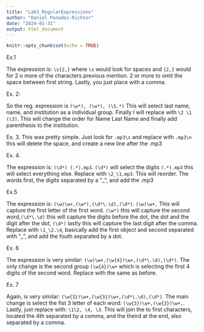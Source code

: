 ```yaml
---
title: "Lab3_RegularExpressions"
author: "Daniel Penados-Richter"
date: "2024-01-31"
output: html_document
---
```


```r
knitr::opts_chunk$set(echo = TRUE)
```

Ex.1

The expression is: ```\s{2,}``` where ```\s``` would look for spaces and ```{2,}``` would for 2 o more of the characters previous mention. 2 or more to omit the space between first string. Lastly, you just place with a comma. 



Ex. 2:

So the reg. expression is ```(\w*), (\w*), (\S.*)``` This will select last name, name, and institution  as a individual group. Finally I will replace with ```\2 \1 (\3)```. This will change the order for Name Last Name and finally add parenthesis to the institution. 


Ex. 3. 
This was pretty simple. Just look for ```.mp3\s``` and replace with ```.mp3\n``` this will delete the space, and create a new line after the .mp3

Ex. 4. 

The expression is: ```(\d*) (.*).mp3```. ```(\d*)``` will select the digits ```(.*).mp3``` this will select everything else. Replace with ```\2_\1.mp3```. This will reorder. The words first, the digits separated by a "_", and add the .mp3

Ex.5

The expression is: ```(\w)\w+,(\w*),(\d*\.\d),(\d*)```. ```(\w)\w+,``` This will capture the first letter of the first word. ```(\w*)``` this will capture the second word,```(\d*\.\d)``` this will capture the digits before the dot, the dot and the digit after the dot, ```(\d*)``` lastly this will capture the last digit after the comma. Replace with ```\1_\2.\4```, basically add the first object and second separated with "_", and add the fouth separated by a dot. 

Ex. 6

The expression is very similar: ```(\w)\w+,(\w{4})\w+,(\d*\.\d),(\d*)```. The only change is the second group ```(\w{4})\w+``` which is selecting the first 4 digits of the second word. Replace with the same as before. 

Ex. 7

Again, is very similar: ```(\w{3})\w+,(\w{3})\w+,(\d*\.\d),(\d*)```. The main change is select the fist 3 letter of each word: ```(\w{3})\w+,(\w{3})\w+,```. Lastly, just replace with: ```\1\2, \4, \3```. This will join the to first characters, located the 4th separated by a comma, and the theird at the end, also separated by a comma. 













